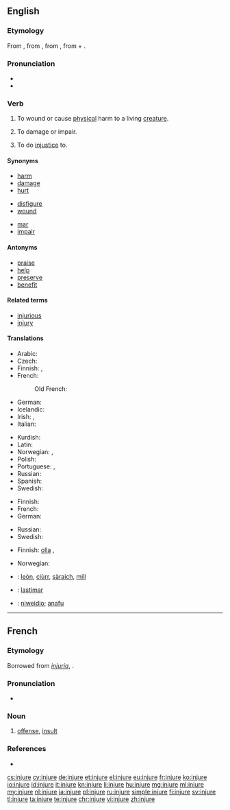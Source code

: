 ==English==
{{wikipedia|injury}}

===Etymology===
From {{term|injury|lang=en}}, from {{etyl|xno|en}} {{term|injurie|lang=fro}}, from {{etyl|la|en}} {{term|iniuria|iniūria|injustice; wrong; offense|lang=la}}, from {{term|in-||not|lang=la}} + {{term|ius|iūs, iūris|right, law|lang=la}}.

===Pronunciation===
* {{audio|en-us-injure.ogg|Audio (US)}}
* {{rhymes|ɪndʒə(ɹ)}}

===Verb===
{{en-verb|injur|ing}}

# {{context|transitive|lang=en}} To wound or cause  [[physical]] harm to a living [[creature]].
# {{context|transitive|lang=en}} To damage or impair.
# {{context|transitive|lang=en}} To do [[injustice]] to.

====Synonyms====
{{top3}}
* [[harm]]
* [[damage]]
* [[hurt]]
{{mid3}}
* [[disfigure]]
* [[wound]]
{{mid3}}
* [[mar]]
* [[impair]]
{{bottom}}

====Antonyms====
* [[praise]]
* [[help]]
* [[preserve]]
* [[benefit]]

====Related terms====
* [[injurious]]
* [[injury]]

====Translations====
{{trans-top|to wound or cause physical harm}}
* Arabic: {{t+|ar|جرح|tr=jaraHa}}
* Czech: {{t-|cs|zranit}}
* Finnish: {{t+|fi|vahingoittaa}}, {{t-|fi|haavoittaa}}
* French: {{t+|fr|blesser}}
*: Old French: {{tø|fro|blechier}}
* German: {{t+|de|verletzen}}
* Icelandic: {{t+|is|slasa}}
* Irish: {{t-|ga|déan díobháil}}, {{t-|ga|díobháil}}
* Italian: {{t+|it|ferire}}
{{trans-mid}}
* Kurdish: {{t-|ku|birîndar kirin|sc=ku-Arab}}
* Latin: {{t+|la|nocere}}
* Norwegian: {{t+|no|skade}}, {{t-|no|såre}}
* Polish: {{t+|pl|ranić}}
* Portuguese: {{t+|pt|ferir}},  {{t+|pt|machucar}}
* Russian: {{t+|ru|ранить|tr=ránit'}}
* Spanish: {{t+|es|herir}}
* Swedish: {{t+|sv|skada}}
{{trans-bottom}}

{{trans-top|to cause damage or impair}}
* Finnish: {{t+|fi|vahingoittaa}}
* French: {{t+|fr|blesser}}
* German: {{t+|de|verletzen}}
{{trans-mid}}
* Russian: {{t+|ru|повредить|tr=povredít'}}
* Swedish: {{t+|sv|skada}}
{{trans-bottom}}

{{trans-top|to do injustice to}}
* Finnish: [[olla#Finnish|olla]] {{t-|fi|epäoikeudenmukainen}}, {{t+|fi|loukata}}
{{trans-mid}}
* Norwegian: {{t+|no|skade}}
{{trans-bottom}}

{{checktrans-top}}
* {{ttbc|gd}}: [[leòn]], [[ciùrr]], [[sàraich]], [[mill#Scottish Gaelic|mill]]
* {{ttbc|es}}: [[lastimar]]
{{trans-mid}}
* {{ttbc|cy}}: [[niweidio]]; [[anafu]]
{{trans-bottom}}

----

==French==

===Etymology===
Borrowed from {{etyl|la|fr}} ''[[injuria]]'', {{term|iniuria|iniūria|lang=la}}.

===Pronunciation===
* {{audio|Fr-injure.ogg|audio}}

===Noun===
{{fr-noun|f}}

# [[offense]], [[insult]]

===References===
* {{R:TLFi}}

[[cs:injure]]
[[cy:injure]]
[[de:injure]]
[[et:injure]]
[[el:injure]]
[[eu:injure]]
[[fr:injure]]
[[ko:injure]]
[[io:injure]]
[[id:injure]]
[[it:injure]]
[[kn:injure]]
[[li:injure]]
[[hu:injure]]
[[mg:injure]]
[[ml:injure]]
[[my:injure]]
[[nl:injure]]
[[ja:injure]]
[[pl:injure]]
[[ru:injure]]
[[simple:injure]]
[[fi:injure]]
[[sv:injure]]
[[tl:injure]]
[[ta:injure]]
[[te:injure]]
[[chr:injure]]
[[vi:injure]]
[[zh:injure]]